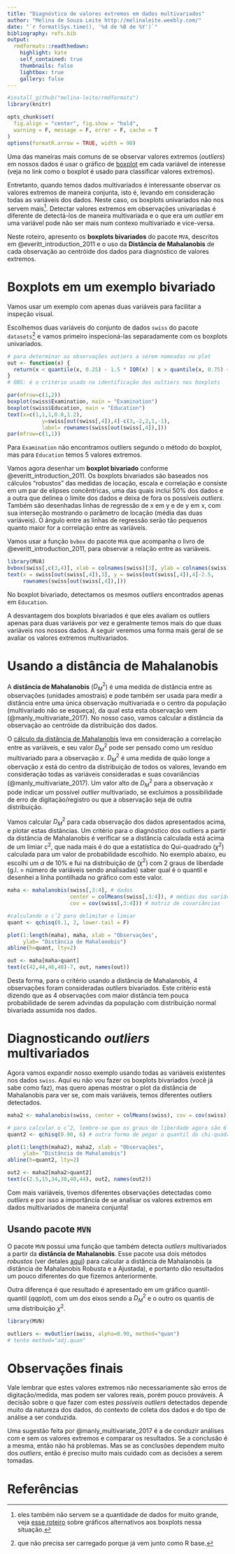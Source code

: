 ```yaml
---
title: "Diagnóstico de valores extremos em dados multivariados"
author: "Melina de Souza Leite http://melinaleite.weebly.com/"
date: "`r format(Sys.time(), '%d de %B de %Y')`"
bibliography: refs.bib
output:
  rmdformats::readthedown:
    highlight: kate
    self_contained: true
    thumbnails: false
    lightbox: true
    gallery: false
---
```


```r
#install_github("melina-leite/rmdformats")
library(knitr)

opts_chunk$set(
  fig.align = "center", fig.show = "hold",
  warning = F, message = F, error = F, cache = T
)
options(formatR.arrow = TRUE, width = 90)
```

Uma das maneiras mais comuns de se observar valores extremos (_outliers_) em nossos dados é usar o gráfico de  [boxplot](https://pt.wikipedia.org/wiki/Diagrama_de_caixa) em cada variável de interesse (veja no link como o boxplot é usado para classificar valores extremos).

Entretanto, quando temos dados multivariados é interessante observar os valores extremos de maneira conjunta, isto é, levando em consideração todas as variáveis dos dados. Neste caso, os boxplots univariados não nos servem mais[^1]. Detectar valores extremos em observações univariadas é diferente de detectá-los de maneira multivariada e o que era um _outlier_ em uma variável pode não ser mais num contexo multivariado e vice-versa.

[^1]: eles também não servem se a quantidade de dados for muito grande, veja [esse roteiro](http://rpubs.com/melinatarituba/351028) sobre gráficos alternativos aos boxplots nessa situação.

Neste roteiro,  apresento os **boxplots bivariados** do pacote `MVA`, descritos em @everitt_introduction_2011 e o uso da **Distância de Mahalanobis** de cada observação ao centróide dos dados para diagnóstico de valores extremos.

# Boxplots em um exemplo bivariado

Vamos usar um exemplo com apenas duas variáveis para facilitar a inspeção visual. 

Escolhemos duas variáveis do conjunto de dados `swiss` do pacote `datasets`[^2] e vamos primeiro inspecioná-las separadamente com os boxplots univariados.

[^2]: que não precisa ser carregado porque já vem junto como R base.

```r
# para determinar as observações outiers a serem nomeadas no plot
out <- function(x) {
  return(x < quantile(x, 0.25) - 1.5 * IQR(x) | x > quantile(x, 0.75) + 1.5 * IQR(x))
}
# OBS: é o critério usado na identificação dos oultiers nos boxplots
```

```r
par(mfrow=c(1,2))
boxplot(swiss$Examination, main = "Examination")
boxplot(swiss$Education, main = "Education")
text(x=c(1,1,1,0.8,1.2), 
           y=swiss[out(swiss[,4]),4]-c(3,-2,2,1,-1), 
           label= rownames(swiss[out(swiss[,4]),]))
par(mfrow=c(1,1))
```


Para `Examination` não encontramos outliers segundo o método do boxplot, mas para `Education` temos 5 valores extremos. 

Vamos agora desenhar um **boxplot bivariado** conforme @everitt_introduction_2011. Os boxplots bivariados são baseados nos cálculos "robustos" das medidas de locação, escala e correlação e consiste em um par de elipses concêntricas, uma das quais inclui 50% dos dados e a outra que delinea o limite dos dados e deixa de fora os possíveis _outliers_. Também são desenhadas linhas de regressão de x em y e de y em x, com sua interseção mostrando o parâmetro de locação (média das duas variáveis). O ângulo entre as linhas de regressão serão tão pequenos quanto maior for a correlação entre as variáveis.

Vamos usar a função `bvbox` do pacote `MVA` que acompanha o livro de @everitt_introduction_2011, para observar a relação entre as variáveis.
```r
library(MVA)
bvbox(swiss[,c(3,4)], xlab = colnames(swiss)[3], ylab = colnames(swiss)[4])
text(x = swiss[out(swiss[,4]),3], y = swiss[out(swiss[,4]),4]-2.5, 
     rownames(swiss[out(swiss[,4]),]))
```

No boxplot bivariado, detectamos os mesmos _outliers_ encontrados apenas em `Education`.

A desvantagem dos boxplots bivariados é que eles avaliam os outliers apenas para duas variáveis por vez e geralmente temos mais do que duas variáveis nos nossos dados. A seguir veremos uma forma mais geral de se avaliar os valores extremos multivariados.

# Usando a distância de Mahalanobis

A **distância de Mahalanobis** ($D^2_M$) é uma medida de distância entre as observações (unidades amostrais) e pode também ser usada para medir a distância entre uma única observação multivariada e o centro da população (multivariado não se esqueça), da qual esta esta observação vem (@manly_multivariate_2017). No nosso caso, vamos calcular a distância da observação ao centróide da distribuição dos dados. 

O [cálculo da distância de Mahalanobis](https://en.wikipedia.org/wiki/Mahalanobis_distance) leva em consideração a correlação entre as variáveis, e seu valor $D^2_M$ pode ser pensado como um resíduo multivariado para a observação $x$. $D^2_M$ é uma medida de quão longe a obervação $x$ está do centro da distribuição de todos os valores, levando em consideração todas as variáveis consideradas e suas covariâncias (@manly_multivariate_2017). Um valor alto de $D^2_M$ para a observação $x$ pode indicar um possível _outlier_ multivariado, se excluímos a possibilidade de erro de digitação/registro ou que a observação seja de outra distribuição. 

Vamos calcular $D^2_M$ para cada observação dos dados apresentados acima, e plotar estas distâncias. Um critério para o diagnóstico dos outliers a partir da distância de Mahalanobis é verificar se a distância calculada está acima de um limiar $c^2$, que nada mais é do que a estatística do Qui-quadrado ($\chi^2$) calculada para um valor de probabilidade escolhido. No exemplo abaixo, eu escolhi um $\alpha$ de 10% e fui na distribuição de ($\chi^2$) com 2 graus de liberdade (g.l. = número de variáveis sendo analisadas) saber qual é o quantil e desenhei a linha pontilhada no gráfico com este valor. 

```r
maha <- mahalanobis(swiss[,3:4], # dados
                    center = colMeans(swiss[,3:4]), # médias das variáveis
                    cov = cov(swiss[,3:4])) # matriz de covariâncias

#calculando o cˆ2 para delimitar o limiar
quant <- qchisq(0.1, 2, lower.tail = F)

plot(1:length(maha), maha, xlab = "Observações", 
     ylab= "Distância de Mahalanobis")
abline(h=quant, lty=2)

out <- maha[maha>quant]
text(c(42,44,46,48)-7, out, names(out))
```

Desta forma, para o critério usando a distância de Mahalanobis, 4 observações foram consideradas _outliers_ bivariados. Este critério está dizendo que as 4 observações com maior distância tem pouca probabilidade de serem advindas da população com distribuição normal bivariada assumida nos dados.

# Diagnosticando _outliers_ multivariados

Agora vamos expandir nosso exemplo usando todas as variáveis existentes nos dados `swiss`.
Aqui eu não vou fazer os boxplots bivariados (você já sabe como faz), mas quero apenas mostrar o plot da distância de Mahalanobis para ver se, com mais variáveis, temos diferentes outliers detectados. 

```r
maha2 <- mahalanobis(swiss, center = colMeans(swiss), cov = cov(swiss))

# para calcular o cˆ2, lembre-se que os graus de liberdade agora são 6
quant2 <- qchisq(0.90, 6) # outra forma de pegar o quantil do chi-quadrado

plot(1:length(maha2), maha2, xlab = "Observações", 
     ylab= "Distância de Mahalanobis")
abline(h=quant2, lty=2)

out2 <- maha2[maha2>quant2]
text(c(2.5,15,34,38,40,44), out2, names(out2))
```

Com mais variáveis, tivemos diferentes observações detectadas como _outliers_ e por isso a importância de se analisar os valores extremos em dados multivariados de maneira conjunta!

## Usando pacote `MVN`

O pacote `MVN` possui uma função que também detecta _outliers_ multivariados a partir da **distância de Mahalanobis**. Esse pacote usa dois métodos _robustos_ (ver detales [aqui](https://pdfs.semanticscholar.org/5508/25b2681f1cc067c66df6ddbd62c74b441869.pdf?_ga=2.25175998.286279602.1517010562-1528935492.1517010562)) para calcular a distância de Mahalanobis (a distância de Mahalanobis Robusta e a Ajustada), e portanto dão resultados um pouco diferentes do que fizemos anteriormente. 

Outra diferença é que resultado é apresentado em um gráfico quantil-quantil (_qqplot_), com um dos eixos sendo a $D^2_M$ e o outro os quantis de uma distribuição $\chi^2$. 

```r
library(MVN)

outliers <- mvOutlier(swiss, alpha=0.90, method="quan") 
# tente method="adj.quan"
```


# Observações finais

Vale lembrar que estes valores extremos não necessariamente são erros de digitação/medida, mas podem ser valores reais, porém pouco prováveis. A decisão sobre o que fazer com estes _possíveis outliers_ detectados depende muito da natureza dos dados, do contexto de coleta dos dados e do tipo de análise a ser conduzida. 

Uma sugestão feita por @manly_multivariate_2017 é a de conduzir análises com e sem os valores extremos e comparar os resultados. Se a conclusão é a mesma, então não há problemas. Mas se as conclusões dependem muito dos _outliers_, então é preciso muito mais cuidado com as decisões a serem tomadas.

# Referências
